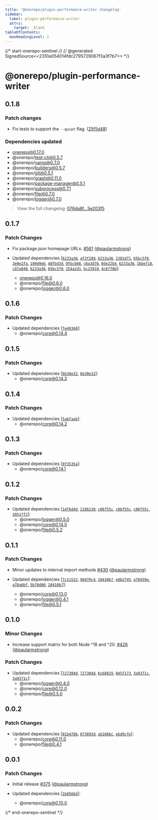 ```yaml
---
title: '@onerepo/plugin-performance-writer changelog'
sidebar:
  label: plugin-performance-writer
  attrs:
    target: _blank
tableOfContents:
  maxHeadingLevel: 2
---
```


{/* start-onerepo-sentinel */}
{/* @generated SignedSource<<2310a054014fdc2795729067f3a3f7b7>> */}

# @onerepo/plugin-performance-writer

## 0.1.8

### Patch changes

- Fix tests to support the `--quiet` flag. ([25f5d48](https://github.com/paularmstrong/onerepo/commit/25f5d48b56d46f5f9b83ada2c582d5ec2589b9ee))

### Dependencies updated

- onerepo@0.17.0
- @onerepo/test-cli@0.5.7
- @onerepo/yargs@0.7.0
- @onerepo/builders@0.5.7
- @onerepo/git@0.5.1
- @onerepo/graph@0.11.0
- @onerepo/package-manager@0.5.1
- @onerepo/subprocess@0.7.1
- @onerepo/file@0.7.0
- @onerepo/logger@0.7.0

> View the full changelog: [076da8f...5e203f5](https://github.com/paularmstrong/onerepo/commits/076da8f7e96c37fdbd5af4e6772778207073136d...5e203f559b5aca1f45427729a59764d3a47952b5)

## 0.1.7

### Patch Changes

- Fix package.json homepage URLs. [#561](https://github.com/paularmstrong/onerepo/pull/561) ([@paularmstrong](https://github.com/paularmstrong))

- Updated dependencies [[`6233a36`](https://github.com/paularmstrong/onerepo/commit/6233a3671d22ab312a8e04b935f13980ac30d947), [`af3f289`](https://github.com/paularmstrong/onerepo/commit/af3f289eb94a5e3668b4df99bb2cf43abee15b16), [`6233a36`](https://github.com/paularmstrong/onerepo/commit/6233a3671d22ab312a8e04b935f13980ac30d947), [`2381d71`](https://github.com/paularmstrong/onerepo/commit/2381d71623a3b567fafb644f143a07e79b294110), [`65bc5f0`](https://github.com/paularmstrong/onerepo/commit/65bc5f0267abb728ea603f43a7e68e4e1996709c), [`3e9e2fa`](https://github.com/paularmstrong/onerepo/commit/3e9e2fa393916134d2ded6320bac34fb787a7ccf), [`19049eb`](https://github.com/paularmstrong/onerepo/commit/19049ebd60f965c4ab8bdc16045ce2112ae35fc1), [`48fbd3d`](https://github.com/paularmstrong/onerepo/commit/48fbd3d8564b936e1435140eefb8e9754ea60727), [`9fbcb66`](https://github.com/paularmstrong/onerepo/commit/9fbcb666152051a84d46bee074cf489a0a11cc4d), [`c6a3d76`](https://github.com/paularmstrong/onerepo/commit/c6a3d7621f507e87adaa69281e00c992347cb0ba), [`0de22b4`](https://github.com/paularmstrong/onerepo/commit/0de22b4cd25911794975cedb709e5c378c3982ae), [`6233a36`](https://github.com/paularmstrong/onerepo/commit/6233a3671d22ab312a8e04b935f13980ac30d947), [`1bbef18`](https://github.com/paularmstrong/onerepo/commit/1bbef18a5f5c768921916db2d641b9cf60815e31), [`c87a848`](https://github.com/paularmstrong/onerepo/commit/c87a848319c91abf4d2fdd4b2eb2f8684d99c852), [`6233a36`](https://github.com/paularmstrong/onerepo/commit/6233a3671d22ab312a8e04b935f13980ac30d947), [`65bc5f0`](https://github.com/paularmstrong/onerepo/commit/65bc5f0267abb728ea603f43a7e68e4e1996709c), [`154a2d1`](https://github.com/paularmstrong/onerepo/commit/154a2d151012f0c0c31831ab3ecab32ef6dc45ef), [`bc23910`](https://github.com/paularmstrong/onerepo/commit/bc239102ca115db4cb92f64097c26bbda57fd0de), [`4c67f8b`](https://github.com/paularmstrong/onerepo/commit/4c67f8ba789f8bc79ea6962b1cd08c8c8f7305f4)]:
  - onerepo@0.16.0
  - @onerepo/file@0.6.0
  - @onerepo/logger@0.6.0

## 0.1.6

### Patch Changes

- Updated dependencies [[`fe49360`](https://github.com/paularmstrong/onerepo/commit/fe493603a99ee53c72c2785c6d7f316e9a0ba5e9)]:
  - @onerepo/core@0.14.4

## 0.1.5

### Patch Changes

- Updated dependencies [[`6b30e32`](https://github.com/paularmstrong/onerepo/commit/6b30e32f3b52a7546ab210d3c3aec8bb2b166b61), [`6b30e32`](https://github.com/paularmstrong/onerepo/commit/6b30e32f3b52a7546ab210d3c3aec8bb2b166b61)]:
  - @onerepo/core@0.14.3

## 0.1.4

### Patch Changes

- Updated dependencies [[`5a6faab`](https://github.com/paularmstrong/onerepo/commit/5a6faabc9ef4281d206315a5bc60b50b51a476c2)]:
  - @onerepo/core@0.14.2

## 0.1.3

### Patch Changes

- Updated dependencies [[`0f3535a`](https://github.com/paularmstrong/onerepo/commit/0f3535a3d5302ebf7ac21f96325a6018add6acbd)]:
  - @onerepo/core@0.14.1

## 0.1.2

### Patch Changes

- Updated dependencies [[`14f6d4d`](https://github.com/paularmstrong/onerepo/commit/14f6d4d13a4e88fb52cf4ed168fda4eae3c5311d), [`218b130`](https://github.com/paularmstrong/onerepo/commit/218b130ba5b2c7223eb471e23bcdcfbabc6861b4), [`c06f55c`](https://github.com/paularmstrong/onerepo/commit/c06f55c0e1c09c257c0c607f0190221765695149), [`c06f55c`](https://github.com/paularmstrong/onerepo/commit/c06f55c0e1c09c257c0c607f0190221765695149), [`c06f55c`](https://github.com/paularmstrong/onerepo/commit/c06f55c0e1c09c257c0c607f0190221765695149), [`3051ff2`](https://github.com/paularmstrong/onerepo/commit/3051ff25acc04a14343b48ae23f14a1ef3cf3326)]:
  - @onerepo/logger@0.5.0
  - @onerepo/core@0.14.0
  - @onerepo/file@0.5.2

## 0.1.1

### Patch Changes

- Minor updates to internal import methods [#430](https://github.com/paularmstrong/onerepo/pull/430) ([@paularmstrong](https://github.com/paularmstrong))

- Updated dependencies [[`7c11522`](https://github.com/paularmstrong/onerepo/commit/7c115223c1d29852528c402728c4921fdbecb2f8), [`9b070c4`](https://github.com/paularmstrong/onerepo/commit/9b070c411c9c33cad8b48c84acb8d3dc37358f9f), [`28410b7`](https://github.com/paularmstrong/onerepo/commit/28410b7cfaeed011c7e01973acb041a7d3aa984c), [`e0b2745`](https://github.com/paularmstrong/onerepo/commit/e0b274538f33431edbaf04e461ce1f6dd5c1d521), [`a70d59e`](https://github.com/paularmstrong/onerepo/commit/a70d59e5996725cc74f60b43c42af4660a72d46e), [`a78a6bf`](https://github.com/paularmstrong/onerepo/commit/a78a6bf9d126de496c669cc19522897628ae912a), [`5b70d80`](https://github.com/paularmstrong/onerepo/commit/5b70d80b0af2a3d46719a81169308639b0fdfb81), [`28410b7`](https://github.com/paularmstrong/onerepo/commit/28410b7cfaeed011c7e01973acb041a7d3aa984c)]:
  - @onerepo/core@0.13.0
  - @onerepo/logger@0.4.1
  - @onerepo/file@0.5.1

## 0.1.0

### Minor Changes

- Increase support matrix for both Node ^18 and ^20. [#426](https://github.com/paularmstrong/onerepo/pull/426) ([@paularmstrong](https://github.com/paularmstrong))

### Patch Changes

- Updated dependencies [[`727304d`](https://github.com/paularmstrong/onerepo/commit/727304d014fd492eb51839faa3b5743db104d40f), [`727304d`](https://github.com/paularmstrong/onerepo/commit/727304d014fd492eb51839faa3b5743db104d40f), [`6cb8819`](https://github.com/paularmstrong/onerepo/commit/6cb8819afb4e56f30629a6f6c06c57b0fc001cb4), [`045f173`](https://github.com/paularmstrong/onerepo/commit/045f173bf14acadf953d8e9de77b035659dec093), [`3a9371c`](https://github.com/paularmstrong/onerepo/commit/3a9371cda959afc71c86d4b3593f7a9deef8e63b), [`3a9371c`](https://github.com/paularmstrong/onerepo/commit/3a9371cda959afc71c86d4b3593f7a9deef8e63b)]:
  - @onerepo/logger@0.4.0
  - @onerepo/core@0.12.0
  - @onerepo/file@0.5.0

## 0.0.2

### Patch Changes

- Updated dependencies [[`01b478b`](https://github.com/paularmstrong/onerepo/commit/01b478b72be4c4f989788c1a987a08f5ac63eaff), [`873693d`](https://github.com/paularmstrong/onerepo/commit/873693da7c058c3bcc48554f8ccc794b6f335e8b), [`ab1866c`](https://github.com/paularmstrong/onerepo/commit/ab1866c4dedc04f912f6dad5a5b506af8394a41f), [`ebd9cfe`](https://github.com/paularmstrong/onerepo/commit/ebd9cfea826e17830d7878bec6a46a9a42e975d7)]:
  - @onerepo/core@0.11.0
  - @onerepo/file@0.4.1

## 0.0.1

### Patch Changes

- Initial release [#375](https://github.com/paularmstrong/onerepo/pull/375) ([@paularmstrong](https://github.com/paularmstrong))

- Updated dependencies [[`1b8566d`](https://github.com/paularmstrong/onerepo/commit/1b8566d1ee4cca60cacd237c5891d57a834c491d)]:
  - @onerepo/core@0.10.0

{/* end-onerepo-sentinel */}
